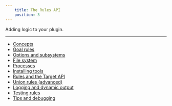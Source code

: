 ```yaml
---
    title: The Rules API
    position: 3
---
```


Adding logic to your plugin.

---

- [Concepts](./concepts.mdx)
- [Goal rules](./goal-rules.mdx)
- [Options and subsystems](./options-and-subsystems.mdx)
- [File system](./file-system.mdx)
- [Processes](./processes.mdx)
- [Installing tools](./installing-tools.mdx)
- [Rules and the Target API](./rules-and-the-target-api.mdx)
- [Union rules (advanced)](./union-rules-(advanced).mdx)
- [Logging and dynamic output](./logging-and-dynamic-output.mdx)
- [Testing rules](./testing-plugins.mdx)
- [Tips and debugging](./tips-and-debugging.mdx)





